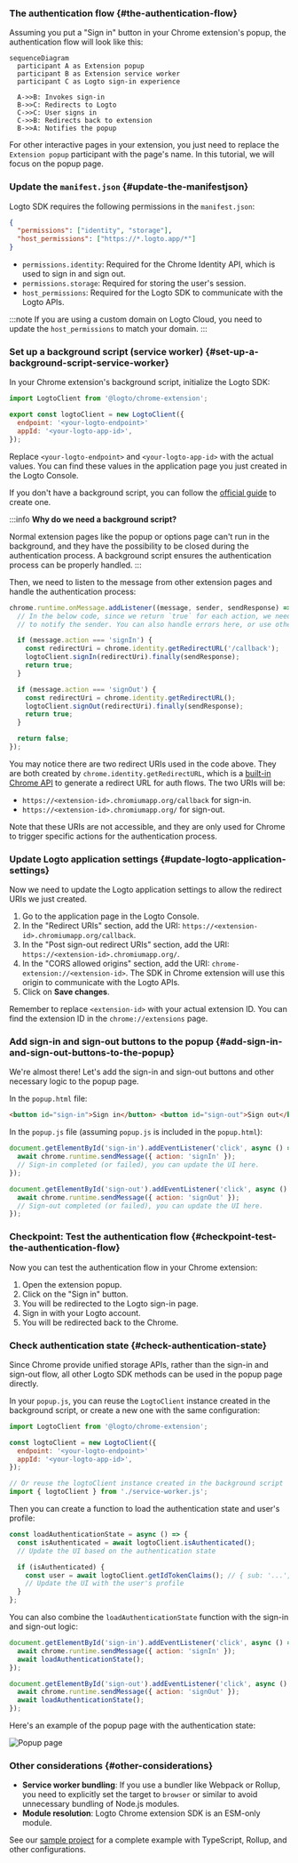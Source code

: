 
### The authentication flow \{#the-authentication-flow}

Assuming you put a "Sign in" button in your Chrome extension's popup, the authentication flow will look like this:

```mermaid
sequenceDiagram
  participant A as Extension popup
  participant B as Extension service worker
  participant C as Logto sign-in experience

  A->>B: Invokes sign-in
  B->>C: Redirects to Logto
  C->>C: User signs in
  C->>B: Redirects back to extension
  B->>A: Notifies the popup
```

For other interactive pages in your extension, you just need to replace the `Extension popup` participant with the page's name. In this tutorial, we will focus on the popup page.

<RegardingRedirectBasedSignIn />

### Update the `manifest.json` \{#update-the-manifestjson}

Logto SDK requires the following permissions in the `manifest.json`:

```json title="manifest.json"
{
  "permissions": ["identity", "storage"],
  "host_permissions": ["https://*.logto.app/*"]
}
```

- `permissions.identity`: Required for the Chrome Identity API, which is used to sign in and sign out.
- `permissions.storage`: Required for storing the user's session.
- `host_permissions`: Required for the Logto SDK to communicate with the Logto APIs.

:::note
If you are using a custom domain on Logto Cloud, you need to update the `host_permissions` to match your domain.
:::

### Set up a background script (service worker) \{#set-up-a-background-script-service-worker}

In your Chrome extension's background script, initialize the Logto SDK:

```js title="service-worker.js"
import LogtoClient from '@logto/chrome-extension';

export const logtoClient = new LogtoClient({
  endpoint: '<your-logto-endpoint>'
  appId: '<your-logto-app-id>',
});
```

Replace `<your-logto-endpoint>` and `<your-logto-app-id>` with the actual values. You can find these values in the application page you just created in the Logto Console.

If you don't have a background script, you can follow the [official guide](https://developer.chrome.com/docs/extensions/develop/concepts/service-workers/basics) to create one.

:::info
**Why do we need a background script?**

Normal extension pages like the popup or options page can't run in the background, and they have the possibility to be closed during the authentication process. A background script ensures the authentication process can be properly handled.
:::

Then, we need to listen to the message from other extension pages and handle the authentication process:

```js title="service-worker.js"
chrome.runtime.onMessage.addListener((message, sender, sendResponse) => {
  // In the below code, since we return `true` for each action, we need to call `sendResponse`
  // to notify the sender. You can also handle errors here, or use other ways to notify the sender.

  if (message.action === 'signIn') {
    const redirectUri = chrome.identity.getRedirectURL('/callback');
    logtoClient.signIn(redirectUri).finally(sendResponse);
    return true;
  }

  if (message.action === 'signOut') {
    const redirectUri = chrome.identity.getRedirectURL();
    logtoClient.signOut(redirectUri).finally(sendResponse);
    return true;
  }

  return false;
});
```

You may notice there are two redirect URIs used in the code above. They are both created by `chrome.identity.getRedirectURL`, which is a [built-in Chrome API](https://developer.chrome.com/docs/extensions/reference/api/identity#method-getRedirectURL) to generate a redirect URL for auth flows. The two URIs will be:

- `https://<extension-id>.chromiumapp.org/callback` for sign-in.
- `https://<extension-id>.chromiumapp.org/` for sign-out.

Note that these URIs are not accessible, and they are only used for Chrome to trigger specific actions for the authentication process.

### Update Logto application settings \{#update-logto-application-settings}

Now we need to update the Logto application settings to allow the redirect URIs we just created.

1. Go to the application page in the Logto Console.
2. In the "Redirect URIs" section, add the URI: `https://<extension-id>.chromiumapp.org/callback`.
3. In the "Post sign-out redirect URIs" section, add the URI: `https://<extension-id>.chromiumapp.org/`.
4. In the "CORS allowed origins" section, add the URI: `chrome-extension://<extension-id>`. The SDK in Chrome extension will use this origin to communicate with the Logto APIs.
5. Click on **Save changes**.

Remember to replace `<extension-id>` with your actual extension ID. You can find the extension ID in the `chrome://extensions` page.

### Add sign-in and sign-out buttons to the popup \{#add-sign-in-and-sign-out-buttons-to-the-popup}

We're almost there! Let's add the sign-in and sign-out buttons and other necessary logic to the popup page.

In the `popup.html` file:

```html title="popup.html"
<button id="sign-in">Sign in</button> <button id="sign-out">Sign out</button>
```

In the `popup.js` file (assuming `popup.js` is included in the `popup.html`):

```js title="popup.js"
document.getElementById('sign-in').addEventListener('click', async () => {
  await chrome.runtime.sendMessage({ action: 'signIn' });
  // Sign-in completed (or failed), you can update the UI here.
});

document.getElementById('sign-out').addEventListener('click', async () => {
  await chrome.runtime.sendMessage({ action: 'signOut' });
  // Sign-out completed (or failed), you can update the UI here.
});
```

### Checkpoint: Test the authentication flow \{#checkpoint-test-the-authentication-flow}

Now you can test the authentication flow in your Chrome extension:

1. Open the extension popup.
2. Click on the "Sign in" button.
3. You will be redirected to the Logto sign-in page.
4. Sign in with your Logto account.
5. You will be redirected back to the Chrome.

### Check authentication state \{#check-authentication-state}

Since Chrome provide unified storage APIs, rather than the sign-in and sign-out flow, all other Logto SDK methods can be used in the popup page directly.

In your `popup.js`, you can reuse the `LogtoClient` instance created in the background script, or create a new one with the same configuration:

```js title="popup.js"
import LogtoClient from '@logto/chrome-extension';

const logtoClient = new LogtoClient({
  endpoint: '<your-logto-endpoint>'
  appId: '<your-logto-app-id>',
});

// Or reuse the logtoClient instance created in the background script
import { logtoClient } from './service-worker.js';
```

Then you can create a function to load the authentication state and user's profile:

```js title="popup.js"
const loadAuthenticationState = async () => {
  const isAuthenticated = await logtoClient.isAuthenticated();
  // Update the UI based on the authentication state

  if (isAuthenticated) {
    const user = await logtoClient.getIdTokenClaims(); // { sub: '...', email: '...', ... }
    // Update the UI with the user's profile
  }
};
```

You can also combine the `loadAuthenticationState` function with the sign-in and sign-out logic:

```js title="popup.js"
document.getElementById('sign-in').addEventListener('click', async () => {
  await chrome.runtime.sendMessage({ action: 'signIn' });
  await loadAuthenticationState();
});

document.getElementById('sign-out').addEventListener('click', async () => {
  await chrome.runtime.sendMessage({ action: 'signOut' });
  await loadAuthenticationState();
});
```

Here's an example of the popup page with the authentication state:

![Popup page](./extension-popup.webp)

### Other considerations \{#other-considerations}

- **Service worker bundling**: If you use a bundler like Webpack or Rollup, you need to explicitly set the target to `browser` or similar to avoid unnecessary bundling of Node.js modules.
- **Module resolution**: Logto Chrome extension SDK is an ESM-only module.

See our [sample project](https://github.com/logto-io/js/tree/HEAD/packages/chrome-extension-sample) for a complete example with TypeScript, Rollup, and other configurations.
